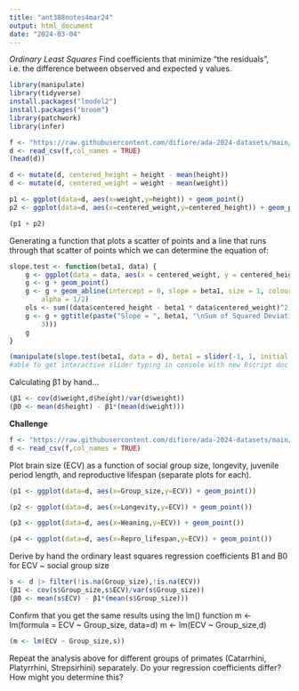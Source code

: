 ```yaml
---
title: "ant388notes4mar24"
output: html_document
date: "2024-03-04"
---
```


*Ordinary Least Squares*
  Find coefficients that minimize "the residuals", i.e. the difference between
  observed and expected y values.

```r
library(manipulate)
library(tidyverse)
install.packages("lmodel2")
install.packages("broom")
library(patchwork)
library(infer)
```

```r
f <- "https://raw.githubusercontent.com/difiore/ada-2024-datasets/main/zombies.csv"
d <- read_csv(f,col_names = TRUE)
(head(d))
```

```r
d <- mutate(d, centered_height = height - mean(height))
d <- mutate(d, centered_weight = weight - mean(weight))

p1 <- ggplot(data=d, aes(x=weight,y=height)) + geom_point()
p2 <- ggplot(data=d, aes(x=centered_weight,y=centered_height)) + geom_point()

(p1 + p2)
```

Generating a function that plots a scatter of points and a line that runs through that scatter of points which we can determine the equation of:
```r
slope.test <- function(beta1, data) {
    g <- ggplot(data = data, aes(x = centered_weight, y = centered_height))
    g <- g + geom_point()
    g <- g + geom_abline(intercept = 0, slope = beta1, size = 1, colour = "blue",
        alpha = 1/2)
    ols <- sum((data$centered_height - beta1 * data$centered_weight)^2)
    g <- g + ggtitle(paste("Slope = ", beta1, "\nSum of Squared Deviations = ", round(ols,
        3)))
    g
}

(manipulate(slope.test(beta1, data = d), beta1 = slider(-1, 1, initial = 0, step = 0.005)))
#able to get interactive slider typing in console with new Rscript doc
```
Calculating β1 by hand...
```r
(β1 <- cov(d$weight,d$height)/var(d$weight))
(β0 <- mean(d$height) - β1*(mean(d$weight)))
```

**Challenge**

```r
f <- "https://raw.githubusercontent.com/difiore/ada-2024-datasets/main/Street_et_al_2017.csv"
d <- read_csv(f,col_names = TRUE)
```

Plot brain size (ECV) as a function of social group size, longevity, juvenile period length, and reproductive lifespan (separate plots for each). 
```r
(p1 <- ggplot(data=d, aes(x=Group_size,y=ECV)) + geom_point())
```
```r
(p2 <- ggplot(data=d, aes(x=Longevity,y=ECV)) + geom_point())
```
```r
(p3 <- ggplot(data=d, aes(x=Weaning,y=ECV)) + geom_point())
```
```r
(p4 <- ggplot(data=d, aes(x=Repro_lifespan,y=ECV)) + geom_point())
```

Derive by hand the ordinary least squares regression coefficients B1 and B0 for ECV ~ social group size
```r
s <- d |> filter(!is.na(Group_size),!is.na(ECV))
(β1 <- cov(s$Group_size,s$ECV)/var(s$Group_size))
(β0 <- mean(s$ECV) - β1*(mean(s$Group_size)))
```

Confirm that you get the same results using the lm() function
  m <- lm(formula = ECV ~ Group_size, data=d)
  m <- lm(ECV ~ Group_size,d)
```r
(m <- lm(ECV ~ Group_size,s))
```

Repeat the analysis above for different groups of primates (Catarrhini, Platyrrhini, Strepsirhini) separately. Do your regression coefficients differ? How might you determine this?


